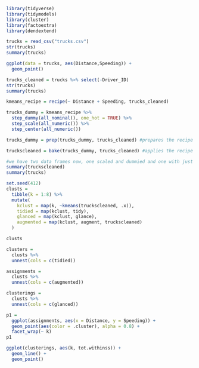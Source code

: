 ```{r}
library(tidyverse)
library(tidymodels)
library(cluster)
library(factoextra)
library(dendextend)
```

```{r}
trucks = read_csv("trucks.csv")
str(trucks)
summary(trucks)
```
```{r}
ggplot(data = trucks, aes(Distance,Speeding)) +
  geom_point()
```

```{r}
trucks_cleaned = trucks %>% select(-Driver_ID)
str(trucks)
summary(trucks)
```

```{r}
kmeans_recipe = recipe(~ Distance + Speeding, trucks_cleaned) 

trucks_dummy = kmeans_recipe %>% 
  step_dummy(all_nominal(), one_hot = TRUE) %>%
  step_scale(all_numeric()) %>%
  step_center(all_numeric()) 

trucks_dummy = prep(trucks_dummy, trucks_cleaned) #prepares the recipe

truckscleaned = bake(trucks_dummy, trucks_cleaned) #applies the recipe and yields a data frame
```

```{r}
#we have two data frames now, one scaled and dummied and one with just row-wise deletion of missingness
summary(truckscleaned)
summary(trucks)
```

```{r}
set.seed(412)
clusts = 
  tibble(k = 1:8) %>%
  mutate(
    kclust = map(k, ~kmeans(truckscleaned, .x)),
    tidied = map(kclust, tidy),
    glanced = map(kclust, glance),
    augmented = map(kclust, augment, truckscleaned)
  )

clusts
```

```{r}
clusters = 
  clusts %>%
  unnest(cols = c(tidied))

assignments = 
  clusts %>% 
  unnest(cols = c(augmented))

clusterings = 
  clusts %>%
  unnest(cols = c(glanced))
```

```{r}
p1 = 
  ggplot(assignments, aes(x = Distance, y = Speeding)) +
  geom_point(aes(color = .cluster), alpha = 0.8) + 
  facet_wrap(~ k)
p1
```
```{r}
ggplot(clusterings, aes(k, tot.withinss)) +
  geom_line() +
  geom_point()
```





































